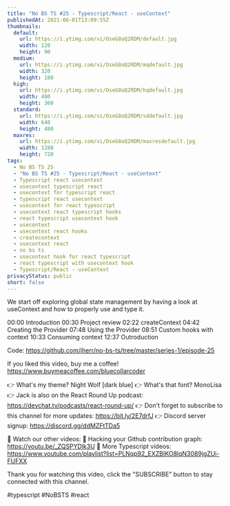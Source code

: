 ```yaml
---
title: "No BS TS #25 - Typescript/React - useContext"
publishedAt: 2021-06-01T13:09:55Z
thumbnails:
  default:
    url: https://i.ytimg.com/vi/OseG8oQ2RDM/default.jpg
    width: 120
    height: 90
  medium:
    url: https://i.ytimg.com/vi/OseG8oQ2RDM/mqdefault.jpg
    width: 320
    height: 180
  high:
    url: https://i.ytimg.com/vi/OseG8oQ2RDM/hqdefault.jpg
    width: 480
    height: 360
  standard:
    url: https://i.ytimg.com/vi/OseG8oQ2RDM/sddefault.jpg
    width: 640
    height: 480
  maxres:
    url: https://i.ytimg.com/vi/OseG8oQ2RDM/maxresdefault.jpg
    width: 1280
    height: 720
tags:
  - No BS TS 25
  - "No BS TS #25 - Typescript/React - useContext"
  - Typescript react usecontext
  - usecontext typescript react
  - usecontext for typescript react
  - typescript react usecontext
  - usecontext for react typescript
  - usecontext react typescript hooks
  - react typescript usecontext hook
  - usecontext
  - usecontext react hooks
  - createcontext
  - usecontext react
  - no bs ts
  - usecontext hook for react typescript
  - react typescript with usecontext hook
  - Typescript/React - useContext
privacyStatus: public
short: false
---
```

  
  We start off exploring global state management by having a look at useContext and how to properly use and type it.

00:00 Introduction
00:30 Project review
02:22 createContext
04:42 Creating the Provider
07:48 Using the Provider
08:51 Custom hooks with context
10:33 Consuming context
12:37 Outroduction

Code: https://github.com/jherr/no-bs-ts/tree/master/series-1/episode-25

If you liked this video, buy me a coffee! https://www.buymeacoffee.com/bluecollarcoder

👉 What's my theme? Night Wolf [dark blue]
👉 What's that font? MonoLisa
👉 Jack is also on the React Round Up podcast: https://devchat.tv/podcasts/react-round-up/
👉 Don't forget to subscribe to this channel for more updates: https://bit.ly/2E7drfJ
👉 Discord server signup: https://discord.gg/ddMZFtTDa5

💢 Watch our other videos:
💟 Hacking your Github contribution graph: https://youtu.be/_ZQSPYDlk3U
💟 More Typescript videos: https://www.youtube.com/playlist?list=PLNqp92_EXZBIKO8lqN3089jgZUi-FUFXX

Thank you for watching this video, click the "SUBSCRIBE" button to stay connected with this channel. 

#typescript #NoBSTS #react
  